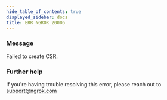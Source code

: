 ```yaml
---
hide_table_of_contents: true
displayed_sidebar: docs
title: ERR_NGROK_20006
---
```


### Message

Failed to create CSR.

### Further help

If you're having trouble resolving this error, please reach out to [support@ngrok.com](mailto:support@ngrok.com?subject=Help%20with%20ERR_NGROK_20006)
